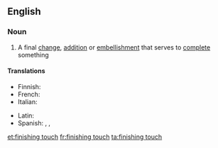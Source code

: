 ==English==

===Noun===
{{en-noun|sg=[[finishing]] [[touch]]|es}}

# A final [[change]], [[addition]] or [[embellishment]] that serves to [[complete]] something

====Translations====
{{trans-top|final changes}}
* Finnish: {{t|fi|retusointi}}
* French: {{t-|fr|touche finale|f}}
* Italian: {{t-|it|rifinitura|f}}
{{trans-mid}}
* Latin: {{t|la|manus suprema|f|alt=manus suprēma}}
* Spanish: {{t-|es|último toque|m}}, {{t|es|retoque}}, {{t|es|retoque}}
{{trans-bottom}}

[[et:finishing touch]]
[[fr:finishing touch]]
[[ta:finishing touch]]